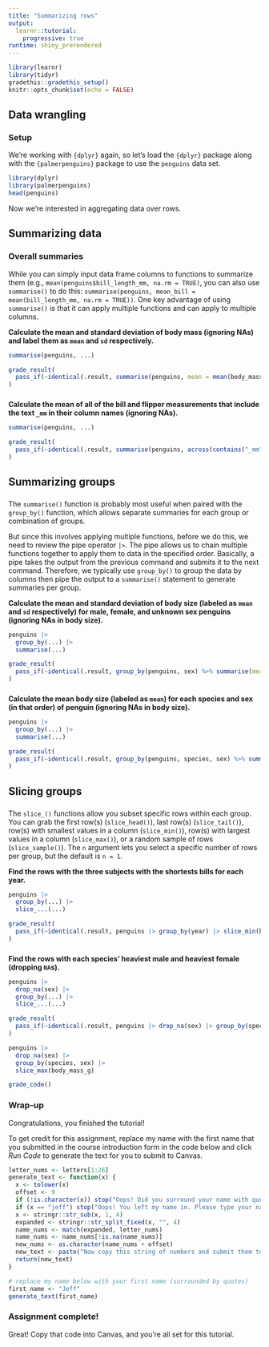 ```yaml
---
title: "Summarizing rows"
output: 
  learnr::tutorial:
    progressive: true
runtime: shiny_prerendered
---
```


```r
library(learnr)
library(tidyr)
gradethis::gradethis_setup()
knitr::opts_chunk$set(echo = FALSE)
```


## Data wrangling

### Setup

We're working with `{dplyr}` again, so let's load the `{dplyr}` package along with the `{palmerpenguins}` package to use the `penguins` data set.

```r
library(dplyr)
library(palmerpenguins)
head(penguins)
```

Now we're interested in aggregating data over rows.


## Summarizing data

### Overall summaries

While you can simply input data frame columns to functions to summarize them (e.g., `mean(penguins$bill_length_mm, na.rm = TRUE)`, you can also use `summarise()` to do this: `summarise(penguins, mean_bill = mean(bill_length_mm, na.rm = TRUE))`. One key advantage of using `summarise()` is that it can apply multiple functions and can apply to multiple columns.

**Calculate the mean and standard deviation of body mass (ignoring NAs) and label them as `mean` and `sd` respectively.**
```r
summarise(penguins, ...)
```

```r
grade_result(
  pass_if(~identical(.result, summarise(penguins, mean = mean(body_mass_g, na.rm = TRUE), sd = sd(body_mass_g, na.rm = TRUE))))
)
```

###

**Calculate the mean of all of the bill and flipper measurements that include the text `_mm` in their column names (ignoring NAs).**

```r
summarise(penguins, ...)
```

```r
grade_result(
  pass_if(~identical(.result, summarise(penguins, across(contains("_mm"), ~mean(.x, na.rm = TRUE)))))
)
```

## Summarizing groups

### 

The `summarise()` function is probably most useful when paired with the `group_by()` function, which allows separate summaries for each group or combination of groups. 

But since this involves applying multiple functions, before we do this, we need to review the pipe operator `|>`. The pipe allows us to chain multiple functions together to apply them to data in the specified order. Basically, a pipe takes the output from the previous command and submits it to the next command. Therefore, we typically use `group_by()` to group the data by columns then pipe the output to a `summarise()` statement to generate summaries per group.

**Calculate the mean and standard deviation of body size (labeled as `mean` and `sd` respectively) for male, female, and unknown sex penguins (ignoring NAs in body size).**
```r
penguins |> 
  group_by(...) |> 
  summarise(...)
```

```r
grade_result(
  pass_if(~identical(.result, group_by(penguins, sex) %>% summarise(mean = mean(body_mass_g, na.rm = TRUE), sd = sd(body_mass_g, na.rm = TRUE))))
)
```

### 

**Calculate the mean body size (labeled as `mean`) for each species and sex (in that order) of penguin (ignoring NAs in body size).**

```r
penguins |> 
  group_by(...) |> 
  summarise(...)
```

```r
grade_result(
  pass_if(~identical(.result, group_by(penguins, species, sex) %>% summarise(mean = mean(body_mass_g, na.rm = TRUE))))
)
```

## Slicing groups

### 

The `slice_()` functions allow you subset specific rows within each group. You can grab the first row(s) (`slice_head()`), last row(s) (`slice_tail()`), row(s) with smallest values in a column (`slice_min()`), row(s) with largest values in a column (`slice_max()`), or a random sample of rows  (`slice_sample()`). The `n` argument lets you select a specific number of rows per group, but the default is `n = 1`.

**Find the rows with the three subjects with the shortests bills for each year.**
```r
penguins |> 
  group_by(...) |> 
  slice_...(...)
```

```r
grade_result(
  pass_if(~identical(.result, penguins |> group_by(year) |> slice_min(bill_length_mm, n = 3)))
)
```

### 

**Find the rows with each species' heaviest male and heaviest female (dropping `NA`s).**
```r
penguins |> 
  drop_na(sex) |> 
  group_by(...) |> 
  slice_...(...)
```

```r
grade_result(
  pass_if(~identical(.result, penguins |> drop_na(sex) |> group_by(species, sex) |> slice_max(body_mass_g)))
)
```
```r
penguins |> 
  drop_na(sex) |> 
  group_by(species, sex) |> 
  slice_max(body_mass_g)
```

```r
grade_code()
```

### 

### Wrap-up

Congratulations, you finished the tutorial!

To get credit for this assignment, replace my name with the first name that you submitted in the course introduction form in the code below and click *Run Code* to generate the text for you to submit to Canvas. 

```r
letter_nums <- letters[1:26]
generate_text <- function(x) {
  x <- tolower(x)
  offset <- 9
  if (!is.character(x)) stop("Oops! Did you surround your name with quotation marks?")
  if (x == "jeff") stop("Oops! You left my name in. Please type your name.")
  x <- stringr::str_sub(x, 1, 4)
  expanded <- stringr::str_split_fixed(x, "", 4)
  name_nums <- match(expanded, letter_nums)
  name_nums <- name_nums[!is.na(name_nums)]
  new_nums <- as.character(name_nums + offset)
  new_text <- paste("Now copy this string of numbers and submit them to Canvas:", stringr::str_c(new_nums, collapse = ""))
  return(new_text)
}
```

```r
# replace my name below with your first name (surrounded by quotes)
first_name <- "Jeff"
generate_text(first_name)
```

### Assignment complete!

Great! Copy that code into Canvas, and you're all set for this tutorial.
